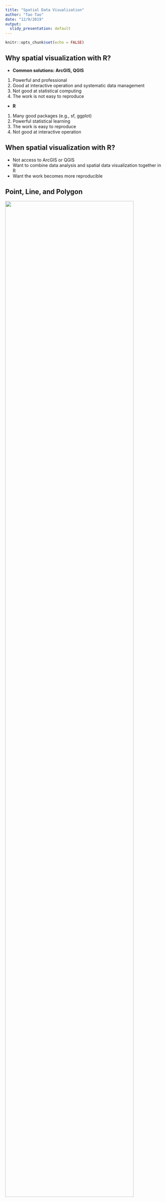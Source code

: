 ```yaml
---
title: "Spatial Data Visualization"
author: "Tao Tao"
date: "12/9/2019"
output:
  slidy_presentation: default
---
```


```r
knitr::opts_chunk$set(echo = FALSE)
```

## Why spatial visualization with R?

* **Common solutions: ArcGIS, QGIS**

1. Powerful and professional
2. Good at interactive operation and systematic data management
3. Not good at statistical computing
4. The work is not easy to reproduce

* **R**

1. Many good packages (e.g., sf, ggplot)
2. Powerful statistical learning
3. The work is easy to reproduce
4. Not good at interactive operation

## When spatial visualization with R?

* Not access to ArcGIS or QGIS
* Want to combine data analysis and spatial data visualization together in R
* Want the work becomes more reproducible

## Point, Line, and Polygon

![](spatial_data1.png){width=90%}

## geometry column

![](spatial_data.png){width=90%}


## Coordinate Reference System (CRS)

![](CRS.png){width=100%}

## Coordinate Reference System (CRS)

![](compare-mercator-utm-wgs-projections.jpg){width=90%}

## Preparation before start

We need to install the package.

```r
install.packages('sf')
```

And import the package.

```r
library(sf)
```

## Read files

The file format to store the spatial data is **shapefile**. We could import the shapefile with ``st_read()`` function into R.

```r
map <- st_read('Census2010RealignTract.shp')
```

##

```r
head(map, 3)
```

## CRS of spatial data

We could use ``st_crs()`` to check the CRS of the variable.

```r
st_crs(map)
```

Luckily, this spatial dataset contains the right CRS. For the maps in the area of Minnesota, the CRS is the one showing above, 26915 for ``EPSG``.

## Assign CRS to spatial data

However, sometimes, the file does not have CRS information. You have to check the original source of the file and assign the right CRS to it.

```r
st_crs(map) <- 26915
```

By doing this, there is a message telling that this function will not do the transformation for us. Sometimes, even if the file contains the right CRS, its CRS might be different from other files.

**If you want to map several spatial datasets in the same page or want to do geospatial data analysis among them, you have to transfer the CRSs of them to the same one. You could do this by using ``st_transform()``.**

## Simple spatial visualization with ``ggplot2``

We could use ``ggplot2`` to visualize the map. For simply mapping the polygons, we do not need to speficify ``aes()``. And we use ``geom_sf()`` to plot map.

```r
library(ggplot2)
ggplot(map) + geom_sf()
```

## Census system

![](geo1.jpg){width=50%}

## Census system

![](USA_States.png){width=80%}

## Census system

![](USA_Counties.png){width=80%}

## Census system

The map shows all the census tracts in the Twin Cities metro areas.

```r
ggplot(map) + geom_sf()
```

## Deal with R spatial data as a data frame

* Again R spatial data is limilar with data frame except that it has one more column called geometry
* You could use ``dplyr`` to deal with R spatial data as a data frame

```r
class(map)
```

##

```r
library(dplyr)
new_map <- map %>%
  select(GEOID)
head(new_map, 3)
```

## 

We could join other data to the current geospatial variable by the join functions in ``dplyr``. Firstly, we import the data.

```r
library(readr)
data <- read_csv('data.csv')
```

| Variable   | Descriptions                                        |
|------------|-----------------------------------------------------|
| GEOID      | Unique identifier used by Census FactFinder website |
| POPTOTAL   | Total population                                    |
| HHTOTAL    | Total households                                    |
| AGEUNDER18 | Population age under 18                             |
| AGE18_39   | Population in this range                            |
| AGE40_64   | Population in this range                            |
| AGE65UP    | Populationage 65+                                   |

## Join the the demographic information to the map

```r
data <- data %>%
  mutate(GEOID = factor(GEOID))
```

Then, we do the join operation.

```r
new_map <- new_map %>%
  left_join(data, by = 'GEOID')
head(new_map, 2)
```

## Data management

We calculate the percentage of old people in each census tract.

```r
new_map <- new_map %>%
  mutate(old_percent = AGE65UP/POPTOTAL)
head(new_map, 3)
```

## Spatial data visualization

```r
p <- ggplot(new_map, aes(fill = old_percent)) + # use fill to indicate the variable you want to visualize
  geom_sf()
p
```

## Change the color

The color is not good, we could add ``scale_fill_gradient()`` to specify the colours we want.

```r
p + scale_fill_gradient(low = 'white', high = 'red')
```

## Add title and theme

Again, we could add more information to make the figure better and more readable, and change the theme a little bit.

```r
p + scale_fill_gradient(low = 'white', high = 'red') +
  labs(title = 'Distribution of old population in the Twin Cities area',
       fill = 'Percentage') +
  theme_bw()
```

##

```r
p + scale_fill_gradient(low = 'white', high = 'red') +
  labs(title = 'Distribution of old population in the Twin Cities area',
       fill = 'Percentage') +
  theme_bw()
```

## Save the plot with ggsave()

Finally, we could use ``ggsave()`` to save the plot we want after we run the ``ggplot()`` function.

```r
ggsave('fig1.jpg', width = 10, height = 10)
```

## Add other layers in the current plot

```r
transit_route <- st_read('TransitRoutes.shp')
```

## 

```r
ggplot(new_map) +
  geom_sf() +
  geom_sf(data = transit_route)
```

## 

```r
ggplot(new_map) +
  geom_sf(fill = NA, colour = 'Grey') +
  geom_sf(data = transit_route, colour = 'Blue') +
  labs(title = 'Transit route in the Twin Cities Metro area') +
  theme_bw()
```

## Wrap-up for our course

* RStudio and R
* Data management with ``dplyr``
* Data visualization with ``ggplot2``
* Spatial data visualization
* Statistics
* Data exploratory analysis

## Wrap-up for our course

* Nine in-class exercises
* Final project
* Three large packages of mixed snacks

## Wrap-up for our course

* The notes for this course will keep online
* Any questions are welcomed even the course is over
* Hope the knowledge you learned from this cource will be helpful during your daily tasks

## All my best wishes to the rest of your semester!













